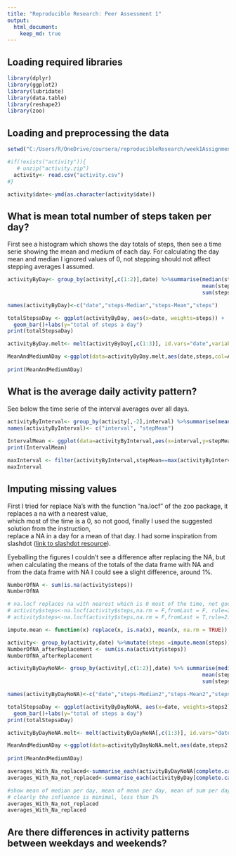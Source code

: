 ```yaml
---
title: "Reproducible Research: Peer Assessment 1"
output: 
  html_document:
    keep_md: true
---
```


## Loading required libraries
````r
library(dplyr)
library(ggplot2)
library(lubridate)
library(data.table)
library(reshape2)
library(zoo)
````


## Loading and preprocessing the data
```r
setwd("C:/Users/R/OneDrive/coursera/reproducibleResearch/week1Assignment")

#if(!exists("activity")){
   # unzip("activity.zip")
  activity<- read.csv("activity.csv")
#}

activity$date<-ymd(as.character(activity$date))
```


## What is mean total number of steps taken per day? 
First see a histogram which shows the day totals of steps, then see a time serie showing the mean and medium of each day. For calculating the day mean and median I ignored values of 0, not stepping should not affect stepping averages I assumed.
```r
activityByDay<- group_by(activity[,c(1:2)],date) %>%summarise(median(steps[steps>0]),
                                                              mean(steps[steps>0]),
                                                              sum(steps))

names(activityByDay)<-c("date","steps-Median","steps-Mean","steps")

totalStepsaDay <- ggplot(activityByDay, aes(x=date, weights=steps)) + 
  geom_bar()+labs(y="total of steps a day")
print(totalStepsaDay)

activityByDay.melt<- melt(activityByDay[,c(1:3)], id.vars="date",variable.name ="Aggregate", value.name="steps")

MeanAndMediumADay <-ggplot(data=activityByDay.melt,aes(date,steps,col=Aggregate)) + geom_point(alpha=0.3) + scale_color_manual(values = c("steps-Mean" = 'red','steps-Median' = 'blue')) 
   
print(MeanAndMediumADay)

```   


## What is the average daily activity pattern?
See below the time serie of the interval averages over all days.
```r
activityByInterval<- group_by(activity[,-2],interval) %>%summarise(mean(steps[steps>0],na.rm=TRUE))
names(activityByInterval)<- c("interval", "stepMean")
 
IntervalMean <- ggplot(data=activityByInterval,aes(x=interval,y=stepMean)) + geom_point(alpha=.3)
print(IntervalMean)

maxInterval <- filter(activityByInterval,stepMean==max(activityByInterval$stepMean, na.rm = TRUE))
maxInterval
```


## Imputing missing values  
First I tried for replace Na's with the function "na.locf" of the zoo package, it replaces a na with a nearest value,  
which most of the time is a 0, so not good, finally I used the suggested solution from the instruction,  
replace a NA in a day for a mean of that day. I had some inspiration from slashdot ([link  to slashdot resource ](http://stackoverflow.com/questions/9322773/how-to-replace-na-with-mean-by-subset-in-r-impute-with-plyr)).    
  
Eyeballing the figures I couldn't see a difference after replacing the NA, but when calculating the means of the totals of the data frame with NA and from the data frame with NA I could see a slight difference, around 1%.
```r
NumberOfNA <- sum(is.na(activity$steps))
NumberOfNA

# na.locf replaces na with nearest which is 0 most of the time, not good
# activity$steps<-na.locf(activity$steps,na.rm = F,fromLast = F, rule=2)
# activity$steps<-na.locf(activity$steps,na.rm = F,fromLast = T,rule=2)

impute.mean <- function(x) replace(x, is.na(x), mean(x, na.rm = TRUE))

activity<- group_by(activity,date) %>%mutate(steps =impute.mean(steps))
NumberOfNA_afterReplacement <- sum(is.na(activity$steps))
NumberOfNA_afterReplacement

activityByDayNoNA<- group_by(activity[,c(1:2)],date) %>% summarise(median(steps[steps>0]),
                                                              mean(steps[steps>0]),
                                                              sum(steps))

names(activityByDayNoNA)<-c("date","steps-Median2","steps-Mean2","steps2")

totalStepsaDay <- ggplot(activityByDayNoNA, aes(x=date, weights=steps2)) + 
  geom_bar()+labs(y="total of steps a day")
print(totalStepsaDay)

activityByDayNoNA.melt<- melt(activityByDayNoNA[,c(1:3)], id.vars="date",variable.name ="Aggregate", value.name="steps2")

MeanAndMediumADay <-ggplot(data=activityByDayNoNA.melt,aes(date,steps2,col=Aggregate)) + geom_point(alpha=0.3) + scale_color_manual(values = c("steps-Mean2" = 'red','steps-Median2' = 'blue')) 
   
print(MeanAndMediumADay)

averages_With_Na_replaced<-summarise_each(activityByDayNoNA[complete.cases(activityByDayNoNA),][,c(-1)],funs(mean))
averages_With_Na_not_replaced<-summarise_each(activityByDay[complete.cases(activityByDay),][,c(-1)],funs(mean))

#show mean of median per day, mean of mean per day, mean of sum per day for data frame with and without NA
# clearly the influence is minimal, less than 1%
averages_With_Na_not_replaced
averages_With_Na_replaced
```


## Are there differences in activity patterns between weekdays and weekends?
